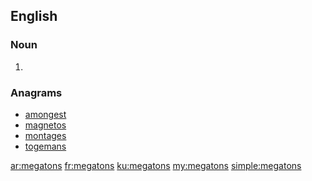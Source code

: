 ==English==

===Noun===
{{head|en|plural}}

# {{plural of|megaton|lang=en}}

===Anagrams===
* [[amongest#English|amongest]]
* [[magnetos#English|magnetos]]
* [[montages#English|montages]]
* [[togemans#English|togemans]]

[[ar:megatons]]
[[fr:megatons]]
[[ku:megatons]]
[[my:megatons]]
[[simple:megatons]]